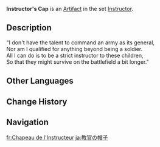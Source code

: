 {{Artifact Infobox
|image = Item Instructor's Cap.png
|set   = Instructor
|piece = Circlet of Logos
}}
{{Description|A standard-issue honorary instructor's cap, only granted to those who turn down a promotion.}}
'''Instructor's Cap''' is an [[Artifact]] in the set [[Instructor]].

==Description==
"I don't have the talent to command an army as its general,<br />Nor am I qualified for anything beyond being a soldier.<br />All I can do is to be a strict instructor to these children,<br />So that they might survive on the battlefield a bit longer."

==Other Languages==
{{Other Languages
|en      = Instructor's Cap
|zhs     = 教官的帽子
|zhs_rm  = Jiàoguān de Màozi
|zht     = 教官的帽子
|zht_rm  = Jiàoguān de Màozi
|zh_tl   = Instructor's Headgear
|ja      = 教官の帽子
|ja_rm   = Kyoukan no Boushi
|ja_tl   = Instructor's Cap
|ko      = 교관의 모자
|ko_rm   = Gyogwan-ui Moja
|ko_tl   = Instructor's Cap
|es      = Gorra del Instructor
|es_tl   = Cap of the Instructor
|fr      = Chapeau de l'Instructeur
|fr_tl   = Hat of Instructor
|ru      = Кепка инструктора
|ru_tl   = Instructor's Billed Cap
|th      = Instructor's Cap
|vi      = Nón Giáo Quan
|vi_tl   = Instructor's Hat
|de      = Ausbilderhut
|de_tl   = Instructor's Hat
|id      = Instructor's Cap
|pt      = Chapéu de Instrutor
|pt_tl   = 
|tr      = Eğitmenin Şapkası
|tr_tl   = 
|it      = Cappello dell'istruttore
|it_tl   = Instructor's Cap
}}

==Change History==
{{Change History|1.0}}

==Navigation==
{{Artifact Set Navbox|Instructor}}

[[fr:Chapeau de l'Instructeur]]
[[ja:教官の帽子]]